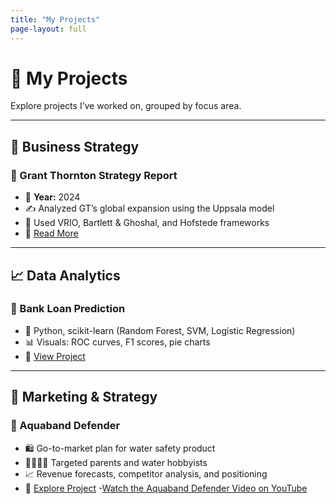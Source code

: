 ```yaml
---
title: "My Projects"
page-layout: full
---
```


# 📁 My Projects

Explore projects I've worked on, grouped by focus area.

---

## 🧭 Business Strategy

### 📌 Grant Thornton Strategy Report
- 📅 **Year:** 2024  
- ✍️ Analyzed GT’s global expansion using the Uppsala model  
- 🧠 Used VRIO, Bartlett & Ghoshal, and Hofstede frameworks  
- 🔗 [Read More](../projects/GT-Presentation.pdf)

---

## 📈 Data Analytics

### 🤖 Bank Loan Prediction
- 🐍 Python, scikit-learn (Random Forest, SVM, Logistic Regression)  
- 📊 Visuals: ROC curves, F1 scores, pie charts  
- 🔗 [View Project](../projects/bank-loans.pdf)

---

## 🎯 Marketing & Strategy

### 🛟 Aquaband Defender
- 🛍️ Go-to-market plan for water safety product  
- 👨‍👩‍👧‍👦 Targeted parents and water hobbyists  
- 📈 Revenue forecasts, competitor analysis, and positioning  
- 🔗 [Explore Project](../projects/aquaband-Plan.pdf)
-[Watch the Aquaband Defender Video on YouTube](https://www.youtube.com/watch?v=2jHIlVDO8p8){target="_blank"}
